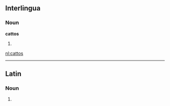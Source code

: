 ==Interlingua==

===Noun===
'''cattos'''

# {{plural of|[[catto]]|lang=Interlingua}}

[[nl:cattos]]

----
==Latin==

===Noun===
{{la-noun-form|cattōs}}

# {{inflection of|cattus|cattus|acc|p|lang=la}}
{{count page|[[Wiktionary:Page count]]}}
{{rfc-auto}}